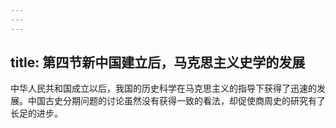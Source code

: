 ```yaml
---
---
---
```

title: 第四节新中国建立后，马克思主义史学的发展
---



中华人民共和国成立以后，我国的历史科学在马克思主义的指导下获得了迅速的发展。中国古史分期问题的讨论虽然没有获得一致的看法，却促使商周史的研究有了长足的进步。